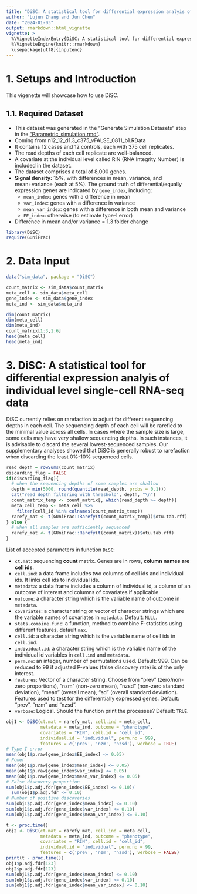 ```yaml
---
title: "DiSC: A statistical tool for differential expression analyis of individual level single-cell RNA-Seq data"
author: "Lujun Zhang and Jun Chen"
date: "2024-01-03"
output: rmarkdown::html_vignette
vignette: >
  %\VignetteIndexEntry{DiSC: A statistical tool for differential expression analyis of individual level single-cell RNA-Seq data}
  %\VignetteEngine{knitr::rmarkdown}
  \usepackage[utf8]{inputenc}
---
```



# 1. Setups and Introduction

This vigenette will showcase how to use DiSC.

## 1.1. Required Dataset

- This dataset was generated in the "Generate Simulation Datasets" step in the ["Parametric_simulation.rmd"](https://github.com/Lujun995/DiSC_Replication_Code).
- Coming from n12_12_d1.3_c375_vFALSE_0811_b1.RData
- It contains 12 cases and 12 controls, each with 375 cell replicates.
- The read depths of each cell replicate are well-balanced.
- A covariate at the individual level called RIN (RNA Integrity Number) is included in the dataset. 
- The dataset comprises a total of 8,000 genes.
- **Signal density:** 15%, with differences in mean, variance, and mean+variance (each at 5%). The ground truth of differential/equally expression genes are indicated by `gene_index`, including:
    +  `mean_index`: genes with a difference in mean
    +  `var_index`: genes with a difference in variance
    +  `mean_var_index`: genes with a difference in both mean and variance
    +  `EE_index`: otherwise (to estimate type-I error)
- Difference in mean and/or variance = 1.3 folder change


```r
library(DiSC)
require(GUniFrac)
```

# 2. Data Input


```r
data("sim_data", package = "DiSC")

count_matrix <- sim_data$count_matrix
meta_cell <- sim_data$meta_cell
gene_index <- sim_data$gene_index
meta_ind <- sim_data$meta_ind

dim(count_matrix)
dim(meta_cell)
dim(meta_ind)
count_matrix[1:3,1:6]
head(meta_cell)
head(meta_ind)
```

# 3. DiSC: A statistical tool for differential expression analyis of individual level single-cell RNA-seq data

DiSC currently relies on rarefaction to adjust for different sequencing depths in each cell. The sequencing depth of each cell will be rarefied to the minimal value across all cells. In cases where the sample size is large, some cells may have very shallow sequencing depths. In such instances, it is advisable to discard the several lowest-sequenced samples. Our supplementary analyses showed that DiSC is generally robust to rarefaction when discarding the least 0%-10% sequenced cells.

```r
read_depth = rowSums(count_matrix)
discarding_flag = FALSE
if(discarding_flag){
  # when the sequencing depths of some samples are shallow
  depth = min(5000, round(quantile(read_depth, probs = 0.1)))
  cat("read depth filtering with threshold", depth, "\n")
  count_matrix_temp <- count_matrix[, which(read_depth >= depth)]
  meta_cell_temp <- meta_cell %>% 
    filter(cell_id %in% colnames(count_matrix_temp))
  rarefy_mat <- t(GUniFrac::Rarefy(t(count_matrix_temp))$otu.tab.rff)
} else {
  # when all samples are sufficiently sequenced
  rarefy_mat <- t(GUniFrac::Rarefy(t(count_matrix))$otu.tab.rff)
}

```

List of accepted parameters in function `DiSC`:

-  `ct.mat`: sequencing **count** matrix. Genes are in rows, **column names are cell ids**.
-  `cell.ind`: a data frame includes two columns of cell ids and individual ids. It links cell ids to individual ids.
-  `metadata`: a data frame includes a column of individual id, a column of an outcome of interest and columns of covariates if applicable.
-  `outcome`: a character string which is the variable name of outcome in `metadata`.
-  `covariates`: a character string or vector of character strings which are the variable names of covariates in `metadata`. Default: `NULL`.
-  `stats.combine.func`: a function, method to combine F-statistics using different features, default `max`.
-  `cell.id`: a character string which is the variable name of cell ids in `cell.ind`.
-  `individual.id`: a character string which is the variable name of the individual id variables in `cell.ind` and `metadata`.
-  `perm.no`: an integer, number of permutations used. Default: 999. Can be reduced to 99 if adjusted P-values (false discovery rate) is of the only interest.
-  `features`: Vector of a character string. Choose from "prev" (zero/non-zero proportions), "nzm" (non-zero mean), "nzsd" (non-zero standard deviation), "mean" (overall mean), "sd" (overall standard deviation). Features used to test for the differentially expressed genes. Default: "prev", "nzm" and "nzsd".
-  `verbose`: Logical. Should the function print the processes? Default: `TRUE`.

```r
obj1 <- DiSC(ct.mat = rarefy_mat, cell.ind = meta_cell,
             metadata = meta_ind, outcome = "phenotype",
             covariates = "RIN", cell.id = "cell_id",
             individual.id = "individual", perm.no = 999,
             features = c('prev', 'nzm', 'nzsd'), verbose = TRUE)
# Type I error
mean(obj1$p.raw[gene_index$EE_index] <= 0.05)
# Power
mean(obj1$p.raw[gene_index$mean_index] <= 0.05)
mean(obj1$p.raw[gene_index$var_index] <= 0.05)
mean(obj1$p.raw[gene_index$mean_var_index] <= 0.05)
# False discovery proportion
sum(obj1$p.adj.fdr[gene_index$EE_index] <= 0.10)/
  sum(obj1$p.adj.fdr <= 0.10)
# Number of positive discoveries
sum(obj1$p.adj.fdr[gene_index$mean_index] <= 0.10)
sum(obj1$p.adj.fdr[gene_index$var_index] <= 0.10)
sum(obj1$p.adj.fdr[gene_index$mean_var_index] <= 0.10)

t <- proc.time()
obj2 <- DiSC(ct.mat = rarefy_mat, cell.ind = meta_cell,
             metadata = meta_ind, outcome = "phenotype",
             covariates = "RIN", cell.id = "cell_id",
             individual.id = "individual", perm.no = 99,
             features = c('prev', 'nzm', 'nzsd'), verbose = FALSE)
print(t - proc.time())
obj1$p.adj.fdr[123]
obj2$p.adj.fdr[123]
sum(obj1$p.adj.fdr[gene_index$mean_index] <= 0.10)
sum(obj1$p.adj.fdr[gene_index$var_index] <= 0.10)
sum(obj1$p.adj.fdr[gene_index$mean_var_index] <= 0.10)
```



